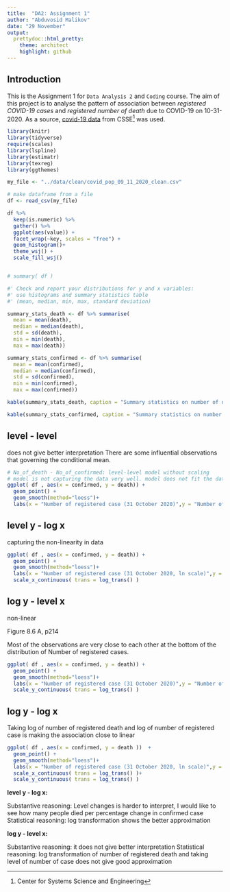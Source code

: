 ```yaml
---
title:  "DA2: Assignment 1"
author: "Abduvosid Malikov"
date: "29 November"
output:
  prettydoc::html_pretty:
    theme: architect
    highlight: github
---
```


## Introduction

This is the Assignment 1 for `Data Analysis 2`  and `Coding` course. The aim of this project is  to analyse the pattern of association between *registered COVID-19 cases* and *registered number of death* due to COVID-19 on 10-31-2020. 
As a source, [covid-19 data](https://github.com/CSSEGISandData/COVID-19/blob/master/csse_covid_19_data/csse_covid_19_daily_reports/10-31-2020.csv) from CSSE^[Center for Systems Science and Engineering] was used. 

``` r
library(knitr)
library(tidyverse)
require(scales)
library(lspline)
library(estimatr)
library(texreg)
library(ggthemes)

my_file <- "../data/clean/covid_pop_09_11_2020_clean.csv"

# make dataframe from a file
df <- read_csv(my_file)
```

``` r

df %>%
  keep(is.numeric) %>% 
  gather() %>% 
  ggplot(aes(value)) +
  facet_wrap(~key, scales = "free") +
  geom_histogram()+
  theme_wsj() + 
  scale_fill_wsj()


# summary( df )
```

``` r

#' Check and report your distributions for y and x variables: 
#' use histograms and summary statistics table 
#' (mean, median, min, max, standard deviation)

summary_stats_death <- df %>% summarise(
  mean = mean(death),
  median = median(death),
  std = sd(death),
  min = min(death),
  max = max(death))

summary_stats_confirmed <- df %>% summarise(
  mean = mean(confirmed),
  median = median(confirmed),
  std = sd(confirmed),
  min = min(confirmed),
  max = max(confirmed))
```

```r
kable(summary_stats_death, caption = "Summary statistics on number of death")

kable(summary_stats_confirmed, caption = "Summary statistics on number of confirmed cases") 

```


## level - level
does not give better interpretation
There are some influential observations that governing the conditional mean. 

```r
# No_of_death - No_of_confirmed: level-level model without scaling
# model is not capturing the data very well. model does not fit the data
ggplot( df , aes(x = confirmed, y = death)) +
  geom_point() +
  geom_smooth(method="loess")+
  labs(x = "Number of registered case (31 October 2020)",y = "Number of registered death") 

```

## level y - log x
capturing the non-linearity in data
```r
ggplot( df , aes(x = confirmed, y = death)) +
  geom_point() +
  geom_smooth(method="loess")+
  labs(x = "Number of registered case (31 October 2020, ln scale)",y = "Number of registered death") +
  scale_x_continuous( trans = log_trans() )
```

## log y - level x

non-linear

Figure 8.6 A, p214

Most of the observations are very close to each other at the bottom of the distribution of Number of registered cases.



```r

ggplot( df , aes(x = confirmed, y = death)) +
  geom_point() +
  geom_smooth(method="loess")+
  labs(x = "Number of registered case (31 October 2020)",y = "Number of registered death (ln scale)") +
  scale_y_continuous( trans = log_trans() )
```

## log y - log x

Taking log of number of registered death and log of number of registered case is making the association close to linear

```r

ggplot( df , aes(x = confirmed, y = death ))  +
  geom_point() +
  geom_smooth(method="loess")+
  labs(x = "Number of registered case (31 October 2020, ln scale)",y = "Number of registered death (ln scale)") +
  scale_x_continuous( trans = log_trans() )+
  scale_y_continuous( trans = log_trans() )
```

**level y - log x:**

Substantive reasoning: Level changes is harder to interpret, I would like to see how many people died per percentage change in confirmed case
Statistical reasoning: log transformation shows the better approximation

**log y - level x:**

Substantive reasoning: it does not give better interpretation 
Statistical reasoning: log transformation of number of registered death and taking level of number of case does not give good approximation


